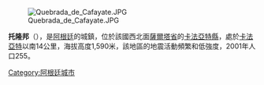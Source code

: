 [[Image:Quebrada_de_Cafayate.JPG|right]]

{{Coord|26|12|S|65|55|W|display=title}}

'''托隆邦'''（{{lang-es|Tolombón}}），是[[阿根廷|阿根廷]]的城鎮，位於該國西北面[[薩爾塔省|薩爾塔省]]的[[卡法亞特縣|卡法亞特縣]]，處於[[卡法亞特|卡法亞特]]以南14公里，海拔高度1,590米，該地區的地震活動頻繁和低強度，2001年人口255。

{{Argentina-geo-stub}}
[[Category:阿根廷城市|Category:阿根廷城市]]